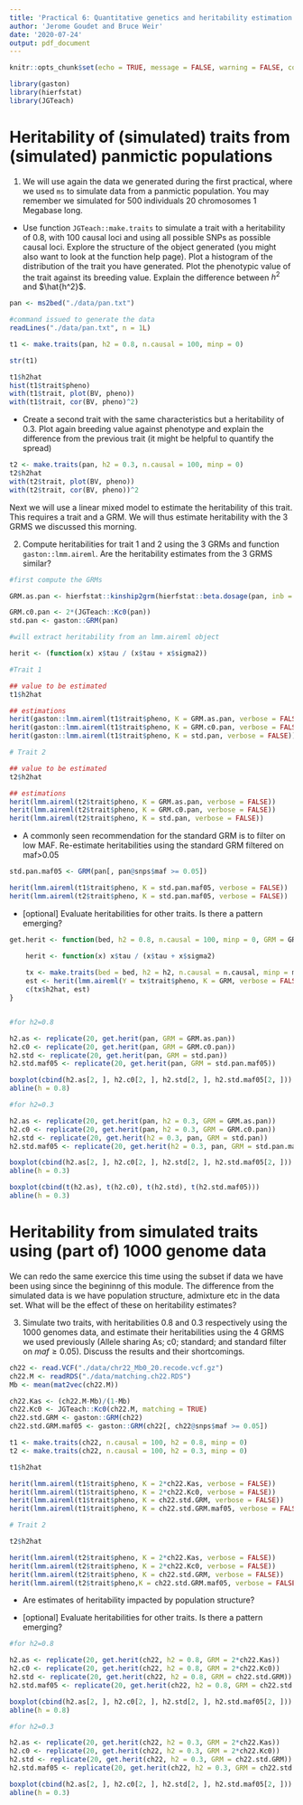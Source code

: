 ```yaml
---
title: 'Practical 6: Quantitative genetics and heritability estimation'
author: 'Jerome Goudet and Bruce Weir'
date: '2020-07-24'
output: pdf_document
---
```


```r
knitr::opts_chunk$set(echo = TRUE, message = FALSE, warning = FALSE, comment = '')
```

```r
library(gaston)
library(hierfstat)
library(JGTeach)
```

# Heritability of (simulated) traits from (simulated) panmictic populations

1. We will use again the data we generated during the first practical, where we used `ms` to simulate data from a panmictic population. You may remember we simulated for 500 individuals 20 chromosomes 1 Megabase long.

- Use function `JGTeach::make.traits` to simulate a trait with a heritability of 0.8, with 100 causal loci and using all possible SNPs as possible causal loci. Explore the structure of the object generated (you might also want to look at the function help page). Plot a histogram of the distribution of the trait you have generated. Plot the phenotypic value of the trait against its breeding value. Explain the difference between $h^2$ and $\hat{h^2}$.

```r
pan <- ms2bed("./data/pan.txt")

#command issued to generate the data
readLines("./data/pan.txt", n = 1L)

t1 <- make.traits(pan, h2 = 0.8, n.causal = 100, minp = 0)

str(t1)

t1$h2hat
hist(t1$trait$pheno)
with(t1$trait, plot(BV, pheno))
with(t1$trait, cor(BV, pheno)^2)
```

- Create a second trait with the same characteristics but a heritability of 0.3. Plot again breeding value against phenotype and explain the difference from the previous trait (it might be helpful to quantify the spread)

```r
t2 <- make.traits(pan, h2 = 0.3, n.causal = 100, minp = 0)
t2$h2hat
with(t2$trait, plot(BV, pheno))
with(t2$trait, cor(BV, pheno))^2
```

Next we will use a linear mixed model to estimate the heritability of this trait. This requires a trait and a GRM. We will thus estimate heritability with the 3 GRMS we discussed this morning.

2. Compute heritabilities for trait 1 and 2 using the 3 GRMs and function `gaston::lmm.aireml`. Are the heritability estimates from the 3 GRMS similar?


```r
#first compute the GRMs

GRM.as.pan <- hierfstat::kinship2grm(hierfstat::beta.dosage(pan, inb = TRUE))

GRM.c0.pan <- 2*(JGTeach::Kc0(pan))
std.pan <- gaston::GRM(pan)

#will extract heritability from an lmm.aireml object

herit <- (function(x) x$tau / (x$tau + x$sigma2))

#Trait 1

## value to be estimated
t1$h2hat

## estimations
herit(gaston::lmm.aireml(t1$trait$pheno, K = GRM.as.pan, verbose = FALSE))
herit(gaston::lmm.aireml(t1$trait$pheno, K = GRM.c0.pan, verbose = FALSE))
herit(gaston::lmm.aireml(t1$trait$pheno, K = std.pan, verbose = FALSE))

# Trait 2

## value to be estimated
t2$h2hat

## estimations
herit(lmm.aireml(t2$trait$pheno, K = GRM.as.pan, verbose = FALSE))
herit(lmm.aireml(t2$trait$pheno, K = GRM.c0.pan, verbose = FALSE))
herit(lmm.aireml(t2$trait$pheno, K = std.pan, verbose = FALSE))
```

- A commonly seen recommendation for the standard GRM is to filter on low MAF. Re-estimate heritabilities using the standard GRM filtered on maf>0.05

```r
std.pan.maf05 <- GRM(pan[, pan@snps$maf >= 0.05])

herit(lmm.aireml(t1$trait$pheno, K = std.pan.maf05, verbose = FALSE))
herit(lmm.aireml(t2$trait$pheno, K = std.pan.maf05, verbose = FALSE))
```

- [optional] Evaluate heritabilities for other traits. Is there a pattern emerging?

```r
get.herit <- function(bed, h2 = 0.8, n.causal = 100, minp = 0, GRM = GRM, ...) {

    herit <- function(x) x$tau / (x$tau + x$sigma2)
    
    tx <- make.traits(bed = bed, h2 = h2, n.causal = n.causal, minp = minp, ...)
    est <- herit(lmm.aireml(Y = tx$trait$pheno, K = GRM, verbose = FALSE, ...))
    c(tx$h2hat, est)           
}


#for h2=0.8

h2.as <- replicate(20, get.herit(pan, GRM = GRM.as.pan))
h2.c0 <- replicate(20, get.herit(pan, GRM = GRM.c0.pan))
h2.std <- replicate(20, get.herit(pan, GRM = std.pan))
h2.std.maf05 <- replicate(20, get.herit(pan, GRM = std.pan.maf05))

boxplot(cbind(h2.as[2, ], h2.c0[2, ], h2.std[2, ], h2.std.maf05[2, ]))
abline(h = 0.8)

#for h2=0.3

h2.as <- replicate(20, get.herit(pan, h2 = 0.3, GRM = GRM.as.pan))
h2.c0 <- replicate(20, get.herit(pan, h2 = 0.3, GRM = GRM.c0.pan))
h2.std <- replicate(20, get.herit(h2 = 0.3, pan, GRM = std.pan))
h2.std.maf05 <- replicate(20, get.herit(h2 = 0.3, pan, GRM = std.pan.maf05))

boxplot(cbind(h2.as[2, ], h2.c0[2, ], h2.std[2, ], h2.std.maf05[2, ]))
abline(h = 0.3)

boxplot(cbind(t(h2.as), t(h2.c0), t(h2.std), t(h2.std.maf05)))
abline(h = 0.3)
```

# Heritability from simulated traits using (part of) 1000 genome data

We can redo the same exercice this time using the subset if data we have been using since the begininng of this module. The difference from the simulated data is we have population structure, admixture etc in the data set. What will be the effect of these on heritability estimates?

3. Simulate two traits, with heritabilities 0.8 and 0.3 respectively using the 1000 genomes data, and estimate their heritabilities using the 4 GRMS we used previously (Allele sharing As; c0; standard; and standard filter on $maf \ge 0.05$). Discuss the results and their shortcomings.

```r
ch22 <- read.VCF("./data/chr22_Mb0_20.recode.vcf.gz")
ch22.M <- readRDS("./data/matching.ch22.RDS")
Mb <- mean(mat2vec(ch22.M))

ch22.Kas <- (ch22.M-Mb)/(1-Mb)
ch22.Kc0 <- JGTeach::Kc0(ch22.M, matching = TRUE)
ch22.std.GRM <- gaston::GRM(ch22)
ch22.std.GRM.maf05 <- gaston::GRM(ch22[, ch22@snps$maf >= 0.05])

t1 <- make.traits(ch22, n.causal = 100, h2 = 0.8, minp = 0)
t2 <- make.traits(ch22, n.causal = 100, h2 = 0.3, minp = 0)

t1$h2hat

herit(lmm.aireml(t1$trait$pheno, K = 2*ch22.Kas, verbose = FALSE))
herit(lmm.aireml(t1$trait$pheno, K = 2*ch22.Kc0, verbose = FALSE))
herit(lmm.aireml(t1$trait$pheno, K = ch22.std.GRM, verbose = FALSE))
herit(lmm.aireml(t1$trait$pheno, K = ch22.std.GRM.maf05, verbose = FALSE))

# Trait 2

t2$h2hat

herit(lmm.aireml(t2$trait$pheno, K = 2*ch22.Kas, verbose = FALSE))
herit(lmm.aireml(t2$trait$pheno, K = 2*ch22.Kc0, verbose = FALSE))
herit(lmm.aireml(t2$trait$pheno, K = ch22.std.GRM, verbose = FALSE))
herit(lmm.aireml(t2$trait$pheno,K = ch22.std.GRM.maf05, verbose = FALSE))
```

- Are estimates of heritability impacted by population structure?

- [optional] Evaluate heritabilities for other traits. Is there a pattern emerging?

```r
#for h2=0.8

h2.as <- replicate(20, get.herit(ch22, h2 = 0.8, GRM = 2*ch22.Kas))
h2.c0 <- replicate(20, get.herit(ch22, h2 = 0.8, GRM = 2*ch22.Kc0))
h2.std <- replicate(20, get.herit(ch22, h2 = 0.8, GRM = ch22.std.GRM))
h2.std.maf05 <- replicate(20, get.herit(ch22, h2 = 0.8, GRM = ch22.std.GRM.maf05))

boxplot(cbind(h2.as[2, ], h2.c0[2, ], h2.std[2, ], h2.std.maf05[2, ]))
abline(h = 0.8)

#for h2=0.3

h2.as <- replicate(20, get.herit(ch22, h2 = 0.3, GRM = 2*ch22.Kas))
h2.c0 <- replicate(20, get.herit(ch22, h2 = 0.3, GRM = 2*ch22.Kc0))
h2.std <- replicate(20, get.herit(ch22, h2 = 0.3, GRM = ch22.std.GRM))
h2.std.maf05 <- replicate(20, get.herit(ch22, h2 = 0.3, GRM = ch22.std.GRM.maf05))

boxplot(cbind(h2.as[2, ], h2.c0[2, ], h2.std[2, ], h2.std.maf05[2, ]))
abline(h = 0.3)
```
